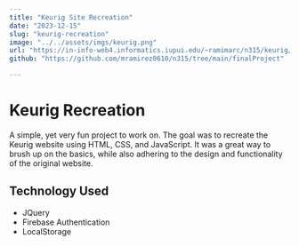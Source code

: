 ```yaml
---
title: "Keurig Site Recreation"
date: "2023-12-15"
slug: "keurig-recreation"
image: "../../assets/imgs/keurig.png"
url: "https://in-info-web4.informatics.iupui.edu/~ramimarc/n315/keurig/dist/#home"
github: "https://github.com/mramirez0610/n315/tree/main/finalProject"

---
```


# Keurig Recreation

A simple, yet very fun project to work on. The goal was to recreate the Keurig website using HTML, CSS, and JavaScript. It was a great way to brush up on the basics, while also adhering to the design and functionality of the original website. 

## Technology Used

- JQuery
- Firebase Authentication
- LocalStorage
